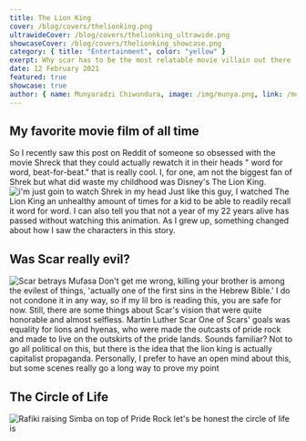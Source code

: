 ---
title: The Lion King
cover: /blog/covers/thelionking.png
ultrawideCover: /blog/covers/thelionking_ultrawide.png
showcaseCover: /blog/covers/thelionking_showcase.png
category: { title: "Entertainment", color: "yellow" }
exerpt: Why scar has to be the most relatable movie villain out there
date: 12 February 2021
featured: true
showcase: true
author: { name: Munyaradzi Chiwundura, image: /img/munya.png, link: /munya }
---

## My favorite movie film of all time

So I recently saw this post on Reddit of someone so obsessed with the movie Shreck that they could actually rewatch it in their heads " word for word, beat-for-beat." that is really cool. I, for one, am not the biggest fan of Shrek but what did waste my childhood was Disney's The Lion King.
![i'm just goin to watch Shrek in my head](/blog/posts/thelionking1.png)
Just like this guy, I watched The Lion King an unhealthy amount of times for a kid to be able to readily recall it word for word. I can also tell you that not a year of my 22 years alive has passed without watching this animation. As I grew up, something changed about how I saw the characters in this story.

## Was Scar really evil?

![Scar betrays Mufasa](/blog/posts/thelionking2.jpg)
Don't get me wrong, killing your brother is among the evilest of things, 'actually one of the first sins in the Hebrew Bible.' I do not condone it in any way, so if my lil bro is reading this, you are safe for now. Still, there are some things about Scar's vision that were quite honorable and almost selfless.
Martin Luther Scar
One of Scars' goals was equality for lions and hyenas, who were made the outcasts of pride rock and made to live on the outskirts of the pride lands. Sounds familiar? Not to go all political on this, but there is the idea that the lion king is actually capitalist propaganda. Personally, I prefer to have an open mind about this, but some scenes really go a long way to prove my point

## The Circle of Life

![Rafiki raising Simba on top of Pride Rock](/blog/posts/thelionking3.jpg)
let's be honest the circle of life is
